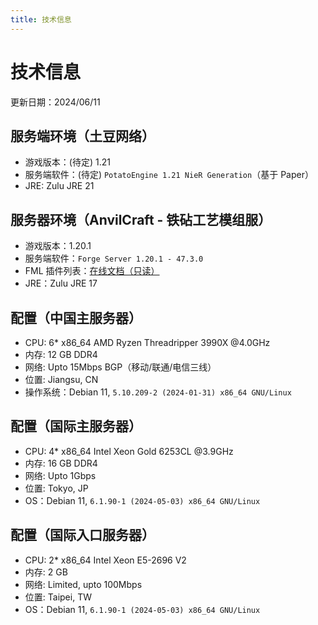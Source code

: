 ```yaml
---
title: 技术信息
---
```


# 技术信息

更新日期：2024/06/11

## 服务端环境（土豆网络）
- 游戏版本：(待定) 1.21
- 服务端软件：(待定) `PotatoEngine 1.21 NieR Generation`（基于 Paper）
- JRE: Zulu JRE 21

## 服务器环境（AnvilCraft - 铁砧工艺模组服）
- 游戏版本：1.20.1
- 服务端软件：`Forge Server 1.20.1 - 47.3.0`
- FML 插件列表：[在线文档（只读）](https://cur1ousers-my.sharepoint.com/:x:/g/personal/yukonisen_curiousers_org/EZpWI_Rj_EpFnmZu_4bEtXkBR6eJjSIeAmjhjZ-U379KCA?e=Uwfxwh)
- JRE：Zulu JRE 17

## 配置（中国主服务器）
- CPU: 6* x86_64 AMD Ryzen Threadripper 3990X @4.0GHz
- 内存: 12 GB DDR4
- 网络: Upto 15Mbps BGP（移动/联通/电信三线）
- 位置: Jiangsu, CN
- 操作系统：Debian 11, `5.10.209-2 (2024-01-31) x86_64 GNU/Linux`

## 配置（国际主服务器）
- CPU: 4* x86_64 Intel Xeon Gold 6253CL @3.9GHz
- 内存: 16 GB DDR4
- 网络: Upto 1Gbps
- 位置: Tokyo, JP
- OS：Debian 11, `6.1.90-1 (2024-05-03) x86_64 GNU/Linux`

## 配置（国际入口服务器）
- CPU: 2* x86_64 Intel Xeon E5-2696 V2
- 内存: 2 GB
- 网络: Limited, upto 100Mbps
- 位置: Taipei, TW
- OS：Debian 11, `6.1.90-1 (2024-05-03) x86_64 GNU/Linux`